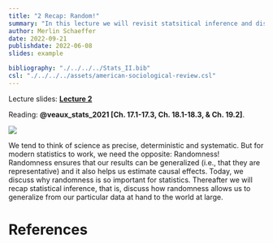 ```yaml
---
title: "2 Recap: Random!"
summary: "In this lecture we will revisit statsitical inference and discuss why randomness is extremely important in statistics."
author: Merlin Schaeffer
date: 2022-09-21
publishdate: 2022-06-08
slides: example

bibliography: "./../../../Stats_II.bib"
csl: "./../../../assets/american-sociological-review.csl"
---
```


Lecture slides: [**Lecture 2**](/Lectures/2-Random/2-Random.html)

Reading: **@veaux_stats_2021[Ch. 17.1-17.3, Ch. 18.1-18.3, & Ch. 19.2]**.

![](https://c.tenor.com/5PepR8rD4U0AAAAC/throwing-dice-quavo.gif)

We tend to think of science as precise, deterministic and systematic. But for modern statistics to work, we need the opposite: Randomness! Randomness ensures that our results can be generalized (i.e., that they are representative) and it also helps us estimate causal effects. Today, we discuss why randomness is so important for statistics. Thereafter we will recap statistical inference, that is, discuss how randomness allows us to generalize from our particular data at hand to the world at large.

# References
